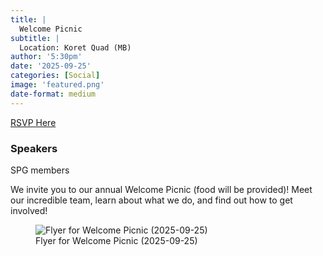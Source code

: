 ```yaml
---
title: |
  Welcome Picnic
subtitle: |
  Location: Koret Quad (MB)
author: '5:30pm'
date: '2025-09-25'
categories: [Social]
image: 'featured.png'
date-format: medium 
---
```

<a href=https://tinyurl.com/spg-picnic class='btn btn-danger'>RSVP Here</a>

### Speakers  
SPG members

We invite you to our annual Welcome Picnic (food will be provided)! Meet our incredible team, learn about what we do, and find out how to get involved!

![Flyer for Welcome Picnic (2025-09-25)](featured.png){.lightbox}
